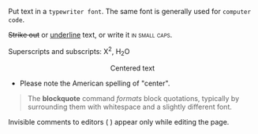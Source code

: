 
Put text in a <tt>typewriter
font</tt>. The same font is
generally used for <code>
computer code</code>.

<strike>Strike out</strike>
or <u>underline</u> text,
or write it <span style=
"font-variant:small-caps">
in small caps</span>.

Superscripts and subscripts:
X<sup>2</sup>, H<sub>2</sub>O

<center>Centered text</center>
* Please note the American spelling of "center".

<blockquote>
The '''blockquote''' command ''formats'' block
quotations, typically by surrounding them
with whitespace and a slightly different font.
</blockquote>

Invisible comments to editors (<!-- -->)
appear only while editing the page.
<!-- Note to editors: blah blah blah. -->

